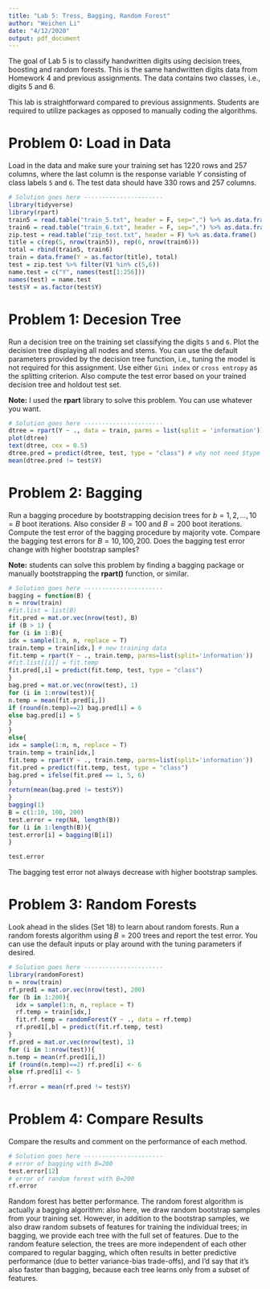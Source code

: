 ---
title: "Lab 5: Tress, Bagging, Random Forest"
author: "Weichen Li"
date: "4/12/2020"
output: pdf_document
---

The goal of Lab 5 is to classify handwritten digits using decision trees, boosting and random forests.  This is the same handwritten digits data from Homework 4 and previous assignments. The data contains two classes, i.e., digits 5 and 6.  

This lab is straightforward compared to previous assignments. Students are required to utilize packages as opposed to manually coding the algorithms. 


# Problem 0: Load in Data

Load in the data and make sure your training set has 1220 rows and 257 columns, where the last column is the response variable $Y$ consisting of class labels `5` and `6`. The test data should have 330 rows and 257 columns. 


```{r}
# Solution goes here ----------------------
library(tidyverse)
library(rpart)
train5 = read.table("train_5.txt", header = F, sep=",") %>% as.data.frame()
train6 = read.table("train_6.txt", header = F, sep=",") %>% as.data.frame()
zip.test = read.table("zip_test.txt", header = F) %>% as.data.frame()
title = c(rep(5, nrow(train5)), rep(6, nrow(train6)))
total = rbind(train5, train6)
train = data.frame(Y = as.factor(title), total)
test = zip.test %>% filter(V1 %in% c(5,6))
name.test = c("Y", names(test[1:256]))
names(test) = name.test
test$Y = as.factor(test$Y)
```


# Problem 1: Decesion Tree

Run a decision tree on the training set classifying the digits `5` and `6`. Plot the decision tree displaying all nodes and stems. You can use the default parameters provided by the decision tree function, i.e., tuning the model is not required for this assignment.  Use either `Gini index` or `cross entropy` as the splitting criterion.  Also compute the test error based on your trained decision tree and holdout test set. 

**Note:** I used the **rpart** library to solve this problem. You can use whatever you want. 

```{r}
# Solution goes here ----------------------
dtree = rpart(Y ~ ., data = train, parms = list(split = 'information'))
plot(dtree)
text(dtree, cex = 0.5)
dtree.pred = predict(dtree, test, type = "class") # why not need $type = "class"$
mean(dtree.pred != test$Y)
```

# Problem 2: Bagging

Run a bagging procedure by bootstrapping decision trees for $b=1,2,\ldots,10=B$ boot iterations. Also consider $B=100$ and $B=200$ boot iterations.  Compute the test error of the bagging procedure by majority vote. Compare the bagging test errors for $B=10,100,200$. Does the bagging test error change with higher bootstrap samples? 

**Note:** students can solve this problem by finding a bagging package or manually bootstrapping the **rpart()** function, or similar.  


```{r}
# Solution goes here ----------------------
bagging = function(B) {
n = nrow(train)
#fit.list = list(B)
fit.pred = mat.or.vec(nrow(test), B)
if (B > 1) {
for (i in 1:B){
idx = sample(1:n, n, replace = T)
train.temp = train[idx,] # new training data
fit.temp = rpart(Y ~ ., train.temp, parms=list(split='information'))
#fit.list[[i]] = fit.temp
fit.pred[,i] = predict(fit.temp, test, type = "class")
}
bag.pred = mat.or.vec(nrow(test), 1)
for (i in 1:nrow(test)){
n.temp = mean(fit.pred[i,])
if (round(n.temp)==2) bag.pred[i] = 6
else bag.pred[i] = 5
}
}
else{
idx = sample(1:n, n, replace = T)
train.temp = train[idx,]
fit.temp = rpart(Y ~ ., train.temp, parms=list(split='information'))
fit.pred = predict(fit.temp, test, type = "class")
bag.pred = ifelse(fit.pred == 1, 5, 6)
}
return(mean(bag.pred != test$Y))
}
bagging(1)
B = c(1:10, 100, 200)
test.error = rep(NA, length(B))
for (i in 1:length(B)){
test.error[i] = bagging(B[i])
}

test.error
```
The bagging test error not always decrease with higher bootstrap samples. 

# Problem 3: Random Forests

Look ahead in the slides (Set 18) to learn about random forests. Run a random forests algorithm using $B=200$ trees and report the test error. You can use the default inputs or play around with the tuning parameters if desired.   

```{r}
# Solution goes here ----------------------
library(randomForest)
n = nrow(train)
rf.pred1 = mat.or.vec(nrow(test), 200)
for (b in 1:200){
  idx = sample(1:n, n, replace = T)
  rf.temp = train[idx,]
  fit.rf.temp = randomForest(Y ~ ., data = rf.temp)
  rf.pred1[,b] = predict(fit.rf.temp, test)
}
rf.pred = mat.or.vec(nrow(test), 1)
for (i in 1:nrow(test)){
n.temp = mean(rf.pred1[i,])
if (round(n.temp)==2) rf.pred[i] <- 6
else rf.pred[i] <- 5
}
rf.error = mean(rf.pred != test$Y)
```


# Problem 4: Compare Results

Compare the results and comment on the performance of each method. 


```{r}
# Solution goes here ----------------------
# error of bagging with B=200
test.error[12]
# error of random forest with B=200
rf.error
```
Random forest has better performance.
The random forest algorithm is actually a bagging algorithm: also here, we draw random bootstrap samples from your training set. However, in addition to the bootstrap samples, we also draw random subsets of features for training the individual trees; in bagging, we provide each tree with the full set of features. Due to the random feature selection, the trees are more independent of each other compared to regular bagging, which often results in better predictive performance (due to better variance-bias trade-offs), and I’d say that it’s also faster than bagging, because each tree learns only from a subset of features.

